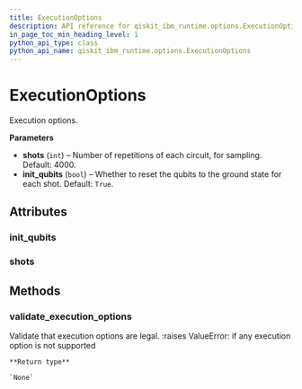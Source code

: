 ```yaml
---
title: ExecutionOptions
description: API reference for qiskit_ibm_runtime.options.ExecutionOptions
in_page_toc_min_heading_level: 1
python_api_type: class
python_api_name: qiskit_ibm_runtime.options.ExecutionOptions
---
```


# ExecutionOptions

<Class id="qiskit_ibm_runtime.options.ExecutionOptions" isDedicatedPage={true} github="https://github.com/qiskit/qiskit-ibm-runtime/tree/stable/0.18/qiskit_ibm_runtime/options/execution_options.py" signature="ExecutionOptions(shots=4000, init_qubits=True)">
  Execution options.

  **Parameters**

  *   **shots** (`int`) – Number of repetitions of each circuit, for sampling. Default: 4000.
  *   **init\_qubits** (`bool`) – Whether to reset the qubits to the ground state for each shot. Default: `True`.

  ## Attributes

  ### init\_qubits

  <Attribute id="qiskit_ibm_runtime.options.ExecutionOptions.init_qubits" name="init_qubits" attributeTypeHint="bool" attributeValue="= True" />

  ### shots

  <Attribute id="qiskit_ibm_runtime.options.ExecutionOptions.shots" name="shots" attributeTypeHint="int" attributeValue="= 4000" />

  ## Methods

  ### validate\_execution\_options

  <Function id="qiskit_ibm_runtime.options.ExecutionOptions.validate_execution_options" name="validate_execution_options" signature="static validate_execution_options(execution_options)">
    Validate that execution options are legal. :raises ValueError: if any execution option is not supported

    **Return type**

    `None`
  </Function>
</Class>

